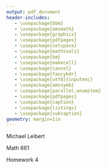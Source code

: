 ```yaml
---
output: pdf_document
header-includes:
   - \usepackage{bbm}
   - \usepackage{amsmath}
   - \usepackage{graphicx}
   - \usepackage{pdfpages}
   - \usepackage{setspace}
   - \usepackage{mathtools}
   - \usepackage{bm}
   - \usepackage{makecell}
   - \usepackage{cancel}
   - \usepackage{fancyhdr}
   - \usepackage[utf8]{inputenc}
   - \usepackage{amssymb}
   - \usepackage{parallel,enumitem}
   - \usepackage{pdfpages}
   - \usepackage{caption}
   - \usepackage{listings}
   - \usepackage{subcaption}
geometry: margin=1in
---
```


Michael Leibert

Math 661 

Homework 4



 \begin{enumerate}

\item {\bf Exercise 1 -- Agresti \# 6.20}

The following R output shows output from fitting a cumulative logit model to data from the US 2008 General Social Survey. For subject $i$, let
\begin{itemize}
\item $y_i=$ belief in existence of heaven ($1=$ yes, $2=$ unsure, $3=$ no),
\item $x_{i1}=$ gender ($1=$ female, $0=$ male) and 
\item $x_{i2}=$ race ($1=$ black, $0=$ white). 
\end{itemize}

\begin{verbatim}
> cbind(race, gender, y1, y2, y3)
     race gender  y1  y2 y3
[1,]    1      1  88  16  2
[2,]    1      0  54   7  5
[3,]    0      1 397 141 24
[4,]    0      0 235 189 39

> summary(vglm(cbind(y1,y2,y3) ~ gender+race, family=cumulative(parallel=T)))
              Estimate Std. Error z value Pr(>|z|)    
(Intercept):1  0.07631    0.08963   0.851    0.395    
(Intercept):2  2.32238    0.13522  17.175  < 2e-16 ***
gender         0.76956    0.12253   6.281 3.37e-10 ***
race           1.01645    0.21059   4.827 1.39e-06 ***
---
Residual deviance: 9.2542 on 4 degrees of freedom
Log-likelihood: -23.3814 on 4 degrees of freedom
\end{verbatim}

\ 

\begin{itemize}
\item[(a)] State the model fitted here and interpret the race and gender effects. 

\ 

\begin{itemize}
\item[ ] Belief in heaven is ordinal, with categories (1=yes, 2 = unsure, 3 = no). The survey related $y=$belief in heaven to two explanatory variables, gender $x_{i1}$ and race $x_{i1}$. The cumulative logit model of the proportional odds form with main effects has ML fit:

\begin{equation*}
    \text{logit} \big[ \hat{P} \left( y_i \leq j \right) \big] = \hat{\alpha}_j  + 0.76956 x_{i1} + 1.01645 x_{i2}
\end{equation*}

\ 

We interpret the race and gender effects.

\

$\hat{\alpha}_1 = 0.07631$: Is the estimated log odds of falling into belief in heaven yes versus all other categories for white male.

\ 

$\hat{\alpha}_2 = 2.32238$: Is the estimated log odds of falling into belief in heaven: yes or belief in heaven: unsure for white male.

\ 

$\hat{\beta}_1 = -1.0165$. For a one unit increase in $x_{i1}$, controlling for $x_{i2}$, the cumulative probability of falling into group $j$ or lower is higher. That is controlling for gender, blacks are more likely than whites to fall into the categories: belief in heaven: yes or belief in heaven: unsure.

\ 

$\hat{\beta}_2 = $. For a one unit increase in $x_{i2}$, controlling for $x_{i1}$, the cumulative probability of falling into group $j$ or lower is higher. That is controlling for race, females are more likely than males to fall into the categories: belief in heaven: yes or belief in heaven: unsure. 

\end{itemize}

\


\item[(b)] Test goodness-of-fit and construct confidence intervals for the effects.

\ 

\begin{itemize}
\item[ ]

1-pchisq(9.254,4)

\

The p-value, $P \left( \chi^2_4 \right) =0.05505495$, is $>.05$, so there's no evidence that the model does not fit the data well. However, the model has a relatively low goodness-of-fit $p$-value = $0.055$, which makes its fit to the data questionable.

\ 

A 95\% confidence interval given for $\beta_1$ is given by:

\begin{equation*}
   \hat{\beta_1} \pm z_{0.025} \ SE\left( \hat{\beta_1} \right) = 0.76956 \pm 1.96 \cdot 0.12253 = \big( 0.5294012,1.009719 \big).
\end{equation*}

\ 

A 95\% confidence interval given for $\beta_2$ is given by:

\begin{equation*}
   \hat{\beta_2} \pm z_{0.025} \ SE\left( \hat{\beta_2} \right) = 1.01645  \pm 1.96 \cdot 0.21059= \big( 0.6036936,1.429206 \big).
\end{equation*}

\ 

INTERPRET???


\end{itemize}
\end{itemize}



\end{enumerate}




 